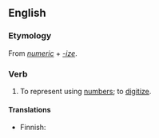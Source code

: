 ==English==

===Etymology===
From ''[[numeric]]'' + ''[[-ize]]''.

===Verb===
{{en-verb|numericiz|ing}}

# {{rare}} To represent using [[number]]s; to [[digitize]].

====Translations====
{{top}}
* Finnish: {{t-|fi|numeeristaa}}
{{mid}}
{{bottom}}